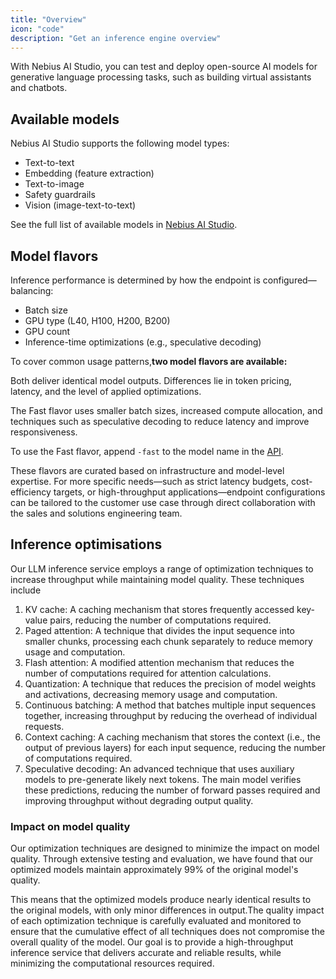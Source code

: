 ```yaml
---
title: "Overview"
icon: "code"
description: "Get an inference engine overview"
---
```


With Nebius AI Studio, you can test and deploy open-source AI models for generative language processing tasks, such as building virtual assistants and chatbots.

## **Available models**

Nebius AI Studio supports the following model types:

- Text-to-text
- Embedding (feature extraction)
- Text-to-image
- Safety guardrails
- Vision (image-text-to-text)

See the full list of available models in [Nebius AI Studio](https://studio.nebius.com/).

## Model flavors

Inference performance is determined by how the endpoint is configured—balancing:

- Batch size
- GPU type (L40, H100, H200, B200)
- GPU count
- Inference-time optimizations (e.g., speculative decoding)

To cover common usage patterns,**two model flavors are available:** 

<Card title="Base" icon="coin" horizontal>
  
</Card>

<Card title="Fast" icon="bolt" horizontal>
  
</Card>

Both deliver identical model outputs. Differences lie in token pricing, latency, and the level of applied optimizations.

The Fast flavor uses smaller batch sizes, increased compute allocation, and techniques such as speculative decoding to reduce latency and improve responsiveness.

To use the Fast flavor, append `-fast` to the model name in the [API](https://docs.nebius.com/studio/inference/api).

These flavors are curated based on infrastructure and model-level expertise. For more specific needs—such as strict latency budgets, cost-efficiency targets, or high-throughput applications—endpoint configurations can be tailored to the customer use case through direct collaboration with the sales and solutions engineering team.

## Inference optimisations

Our LLM inference service employs a range of optimization techniques to increase throughput while maintaining model quality. These techniques include

1. KV cache: A caching mechanism that stores frequently accessed key-value pairs, reducing the number of computations required.
2. Paged attention: A technique that divides the input sequence into smaller chunks, processing each chunk separately to reduce memory usage and computation.
3. Flash attention: A modified attention mechanism that reduces the number of computations required for attention calculations.
4. Quantization: A technique that reduces the precision of model weights and activations, decreasing memory usage and computation.
5. Continuous batching: A method that batches multiple input sequences together, increasing throughput by reducing the overhead of individual requests.
6. Context caching: A caching mechanism that stores the context (i.e., the output of previous layers) for each input sequence, reducing the number of computations required.
7. Speculative decoding: An advanced technique that uses auxiliary models to pre-generate likely next tokens. The main model verifies these predictions, reducing the number of forward passes required and improving throughput without degrading output quality.

### **Impact on model quality**

Our optimization techniques are designed to minimize the impact on model quality. Through extensive testing and evaluation, we have found that our optimized models maintain approximately 99% of the original model's quality.

This means that the optimized models produce nearly identical results to the original models, with only minor differences in output.The quality impact of each optimization technique is carefully evaluated and monitored to ensure that the cumulative effect of all techniques does not compromise the overall quality of the model. Our goal is to provide a high-throughput inference service that delivers accurate and reliable results, while minimizing the computational resources required.